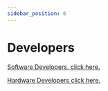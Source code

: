```yaml
---
sidebar_position: 6
---
```


# Developers

[Software Developers, click here.](developers\developerSE\developersSE)

[Hardware Developers click here.](developers\developersHE\developersHE)